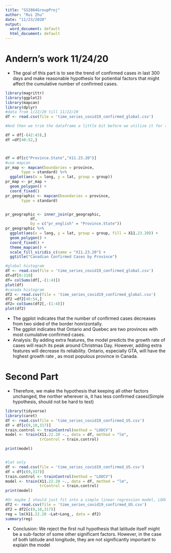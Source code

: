 ---
title: "SS2864GroupProj"
author: "Rui Zhu"
date: "11/23/2020"
output:
  word_document: default
  html_document: default
---

\newpage
# Andern's work 11/24/20
  * The goal of this part is to see the trend of confirmed cases in last 300 days and make reasonable hypothesis for potiential factors that might affect the cumulative number of confirmed cases.
```{r}
library(magrittr) 
library(ggplot2)
library(mapcan)
library(dplyr)
#data from 1/22/20 till 11/22/20
df <- read.csv(file = 'time_series_covid19_confirmed_global.csv')

#And then we trim the dataframe a little bit before we utilize it for the first task 

df = df[-(42:43),]
df =df[40:52,]



df = df[c("Province.State","X11.23.20")]
#use mapcan
pr_map <- mapcan(boundaries = province,
       type = standard) %>%
  ggplot(aes(x = long, y = lat, group = group))
pr_map <- pr_map +
  geom_polygon() +
  coord_fixed()
pr_geographic <- mapcan(boundaries = province,
       type = standard)


pr_geographic <- inner_join(pr_geographic, 
           df, 
           by = c("pr_english" = "Province.State"))
pr_geographic %>%
  ggplot(aes(x = long, y = lat, group = group, fill = X11.23.20)) +
  geom_polygon() +
  coord_fixed() +
  theme_mapcan() +
  scale_fill_viridis_c(name = "X11.23.20") +
  ggtitle("Canadian Confirmed Cases by Province")

#global histogram 
df <- read.csv(file = 'time_series_covid19_confirmed_global.csv')
df=df[0:310]
df= colSums(df[,-(1:4)])
plot(df)
#canada histogram
df2 <- read.csv(file = 'time_series_covid19_confirmed_global.csv')
df2 =df2[40:54,]
df2= colSums(df2[,-(1:4)])
plot(df2)
```
  * The ggplot indicates that the number of confirmed cases decreases from two sided of the border honrizontally.  
  * The ggplot indicates that Ontario and Quebec are two provinces with most cumulative confirmed cases.
  * Analysis: By adding extra features, the model predicts the growth rate of cases will reach its peak around Christmas Day. However, adding extra features will decrease its reliability. Ontario, especially GTA, will have the highest growth rate , as most populous province in Canada.
  

\newpage
# Second Part
  * Therefore, we make the hypothesis that keeping all other factors unchanged, the norther wherever is, it has less confirmed cases(Simple hypothesis, should not be hard to test)
```{r}
library(tidyverse)
library(caret)
df <- read.csv(file = 'time_series_covid19_confirmed_US.csv')
df = df[c(9,10,317)]
train.control <- trainControl(method = "LOOCV")
model <- train(X11.22.20 ~., data = df, method = "lm",
               trControl = train.control)

print(model)


#lat only
df <- read.csv(file = 'time_series_covid19_confirmed_US.csv')
df = df[c(9,317)]
train.control <- trainControl(method = "LOOCV")
model <- train(X11.22.20 ~., data = df, method = "lm",
               trControl = train.control)
print(model)

#Or maybe I should just fit into a simple linear regression model, LOOCV might be way too strict
df2 <- read.csv(file = 'time_series_covid19_confirmed_US.csv')
df2 = df2[c(9,10,317)]
reg = lm(X11.22.20 ~Lat+Long_, data = df2)
summary(reg)
```
  * Conclusion: We reject the first null hypothesis that latitude itself might be a sub-factor of some other significant factors. However, in the case of both latitude and longitude, they are not significantly important to explain the model
  
  
  
  
  
  
  
  
  
  
  
  
  
  
  
  
  